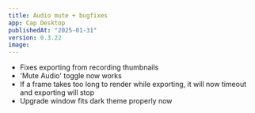 ```yaml
---
title: Audio mute + bugfixes
app: Cap Desktop
publishedAt: "2025-01-31"
version: 0.3.22
image:
---
```


- Fixes exporting from recording thumbnails
- 'Mute Audio' toggle now works
- If a frame takes too long to render while exporting, it will now timeout and exporting will stop
- Upgrade window fits dark theme properly now
